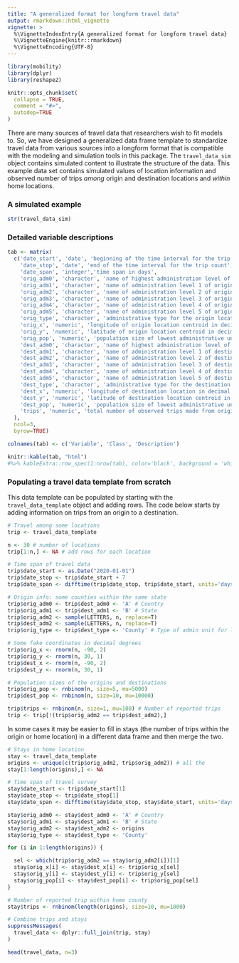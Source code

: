 ```yaml
---
title: "A generalized format for longform travel data"
output: rmarkdown::html_vignette
vignette: >
  %\VignetteIndexEntry{A generalized format for longform travel data}
  %\VignetteEngine{knitr::rmarkdown}
  %\VignetteEncoding{UTF-8}
---
```


```r
library(mobility)
library(dplyr)
library(reshape2)

knitr::opts_chunk$set(
  collapse = TRUE,
  comment = "#>",
  autodep=TRUE
)
```

There are many sources of travel data that researchers wish to fit models to. So, we have designed a generalized data frame template to standardize travel data from various sources into a longform format that is compatible with the modeling and simulation tools in this package. The `travel_data_sim` object contains simulated content to illustrate the structure of the data. This example data set contains simulated values of location information and observed number of trips *among* origin and destination locations and *within* home locations.

### A simulated example
```r
str(travel_data_sim)
```


### Detailed variable descriptions
```r
tab <- matrix(
  c('date_start', 'date', 'beginning of the time interval for the trip count',
    'date_stop', 'date', 'end of the time interval for the trip count',
    'date_span', 'integer','time span in days',
    'orig_adm0', 'character', 'name of highest administration level of origin location (Country)',
    'orig_adm1', 'character', 'name of administration level 1 of origin location (e.g. Division, State)',
    'orig_adm2', 'character', 'name of administration level 2 of origin location (e.g. District, County)',
    'orig_adm3', 'character', 'name of administration level 3 of origin location (e.g. Sub-district, Province)',
    'orig_adm4', 'character', 'name of administration level 4 of origin location (e.g. City, Municipality)',
    'orig_adm5', 'character', 'name of administration level 5 of origin location (e.g. Town, Village, Community, Ward)',
    'orig_type', 'character', 'administrative type for the origin location (e.g. sub-district, community vs town, or urban vs rural)',
    'orig_x', 'numeric', 'longitude of origin location centroid in decimal degrees (centroid of smallest admin unit',
    'orig_y', 'numeric', 'latitude of origin location centroid in decimal degrees (centroid of smallest admin unit)',
    'orig_pop', 'numeric', 'population size of lowest administrative unit for origin location',
    'dest_adm0', 'character', 'name of highest administration level of destination location (Country)',
    'dest_adm1', 'character', 'name of administration level 1 of destination location (e.g. Division, State)',
    'dest_adm2', 'character', 'name of administration level 2 of destination location (e.g. District, County)',
    'dest_adm3', 'character', 'name of administration level 3 of destination location (e.g. Sub-district, Province)',
    'dest_adm4', 'character', 'name of administration level 4 of destination location (e.g. City, Municipality)',
    'dest_adm5', 'character', 'name of administration level 5 of destination location (e.g. Town, Village, Community, Ward)',
    'dest_type', 'character', 'administrative type for the destination location (e.g. sub-district, community vs town, or urban vs rural)',
    'dest_x', 'numeric', 'longitude of destination location in decimal degrees (centroid of smallest admin unit)',
    'dest_y', 'numeric', 'latitude of destination location centroid in decimal degrees (centroid of smallest admin unit)',
    'dest_pop', 'numeric', 'population size of lowest administrative unit for destination location',
    'trips', 'numeric', 'total number of observed trips made from origin to destination during time span'
  ),
  ncol=3,
  byrow=TRUE)

colnames(tab) <- c('Variable', 'Class', 'Description')

knitr::kable(tab, "html") 
#%>% kableExtra::row_spec(1:nrow(tab), color='black', background = 'white')
```



### Populating a travel data template from scratch
This data template can be populated by starting with the `travel_data_template` object and adding rows. The code below starts by adding information on trips from an origin to a destination.

```r
# Travel among some locations
trip <- travel_data_template

n <- 30 # number of locations
trip[1:n,] <- NA # add rows for each location

# Time span of travel data
trip$date_start <- as.Date("2020-01-01")
trip$date_stop <- trip$date_start + 7
trip$date_span <- difftime(trip$date_stop, trip$date_start, units='days')

# Origin info: some counties within the same state
trip$orig_adm0 <- trip$dest_adm0 <- 'A' # Country
trip$orig_adm1 <- trip$dest_adm1 <- 'B' # State
trip$orig_adm2 <- sample(LETTERS, n, replace=T)
trip$dest_adm2 <- sample(LETTERS, n, replace=T)
trip$orig_type <- trip$dest_type <- 'County' # Type of admin unit for lowest admin level

# Some fake coordinates in decimal degrees
trip$orig_x <- rnorm(n, -90, 2)
trip$orig_y <- rnorm(n, 30, 1)
trip$dest_x <- rnorm(n, -90, 2)
trip$dest_y <- rnorm(n, 30, 1)

# Population sizes of the origins and destinations
trip$orig_pop <- rnbinom(n, size=5, mu=5000)
trip$dest_pop <- rnbinom(n, size=10, mu=10000)

trip$trips <- rnbinom(n, size=1, mu=100) # Number of reported trips
trip <- trip[!(trip$orig_adm2 == trip$dest_adm2),]
```

In some cases it may be easier to fill in stays (the number of trips within the origin or home location) in a different data frame and then merge the two.

```r
# Stays in home location
stay <- travel_data_template
origins <- unique(c(trip$orig_adm2, trip$orig_adm2)) # all the
stay[1:length(origins),] <- NA

# Time span of travel survey
stay$date_start <- trip$date_start[1]
stay$date_stop <- trip$date_stop[1]
stay$date_span <- difftime(stay$date_stop, stay$date_start, units='days')

stay$orig_adm0 <- stay$dest_adm0 <- 'A' # Country
stay$orig_adm1 <- stay$dest_adm1 <- 'B' # State
stay$orig_adm2 <- stay$dest_adm2 <- origins
stay$orig_type <- stay$dest_type <- 'County'

for (i in 1:length(origins)) {

  sel <- which(trip$orig_adm2 == stay$orig_adm2[i])[1]
  stay$orig_x[i] <- stay$dest_x[i] <- trip$orig_x[sel]
  stay$orig_y[i] <- stay$dest_y[i] <- trip$orig_y[sel]
  stay$orig_pop[i] <- stay$dest_pop[i] <- trip$orig_pop[sel]
}

# Number of reported trip within home county
stay$trips <- rnbinom(length(origins), size=10, mu=1000)

# Combine trips and stays
suppressMessages(
  travel_data <- dplyr::full_join(trip, stay)
)

head(travel_data, n=3)
```
